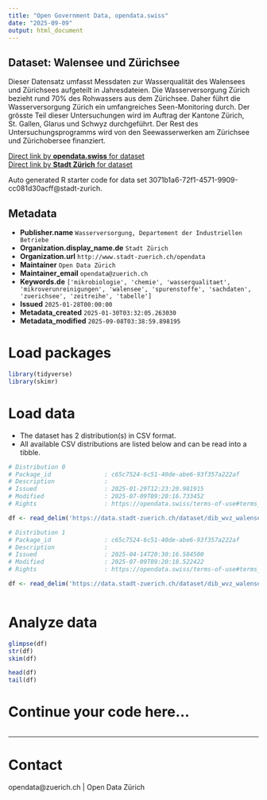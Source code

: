 ```yaml
---
title: "Open Government Data, opendata.swiss"
date: "2025-09-09"
output: html_document
---
```


## Dataset: Walensee und Zürichsee

Dieser Datensatz umfasst Messdaten zur Wasserqualität des Walensees und Zürichsees aufgeteilt in Jahresdateien. Die Wasserversorgung Zürich bezieht rund 70% des Rohwassers aus dem Zürichsee. Daher führt die Wasserversorgung Zürich ein umfangreiches Seen-Monitoring durch. Der grösste Teil dieser Untersuchungen wird im Auftrag der Kantone Zürich, St. Gallen, Glarus und Schwyz durchgeführt. Der Rest des Untersuchungsprogramms wird von den Seewasserwerken am Zürichsee und Zürichobersee
finanziert.

[Direct link by **opendata.swiss** for dataset](https://opendata.swiss/de/dataset/walensee-und-zurichsee)<br>
[Direct link by **Stadt Zürich** for dataset](https://data.stadt-zuerich.ch/dataset/dib_wvz_walensee_und_zuerichsee_qualitaetswerte)

Auto generated R starter code for data set 3071b1a6-72f1-4571-9909-cc081d30acff@stadt-zurich.

## Metadata

- **Publisher.name** `Wasserversorgung, Departement der Industriellen Betriebe`
- **Organization.display_name.de** `Stadt Zürich`
- **Organization.url** `http://www.stadt-zuerich.ch/opendata`
- **Maintainer** `Open Data Zürich`
- **Maintainer_email** `opendata@zuerich.ch`
- **Keywords.de** `['mikrobiologie', 'chemie', 'wasserqualitaet', 'mikroverunreinigungen', 'walensee', 'spurenstoffe', 'sachdaten', 'zuerichsee', 'zeitreihe', 'tabelle']`
- **Issued** `2025-01-28T00:00:00`
- **Metadata_created** `2025-01-30T03:32:05.263030`
- **Metadata_modified** `2025-09-08T03:38:59.898195`


# Load packages

```r

library(tidyverse)
library(skimr)

```

# Load data

-   The dataset has 2 distribution(s) in CSV format.
-   All available CSV distributions are listed below and can be read into a tibble.

```r

# Distribution 0
# Package_id               : c65c7524-6c51-40de-abe6-93f357a222af
# Description              : 
# Issued                   : 2025-01-29T12:23:20.981915
# Modified                 : 2025-07-09T09:20:16.733452
# Rights                   : https://opendata.swiss/terms-of-use#terms_open

df <- read_delim('https://data.stadt-zuerich.ch/dataset/dib_wvz_walensee_und_zuerichsee_qualitaetswerte/download/2023_Walensee_Zuerichsee.csv')

# Distribution 1
# Package_id               : c65c7524-6c51-40de-abe6-93f357a222af
# Description              : 
# Issued                   : 2025-04-14T20:30:16.584500
# Modified                 : 2025-07-09T09:20:18.522422
# Rights                   : https://opendata.swiss/terms-of-use#terms_open

df <- read_delim('https://data.stadt-zuerich.ch/dataset/dib_wvz_walensee_und_zuerichsee_qualitaetswerte/download/2024_Walensee_Zuerichsee.csv')



```

# Analyze data

```r

glimpse(df)
str(df)
skim(df)

head(df)
tail(df)

```

# Continue your code here...

```r

```

------------------------------------------------------------------------

# Contact

opendata@zuerich.ch | Open Data Zürich
